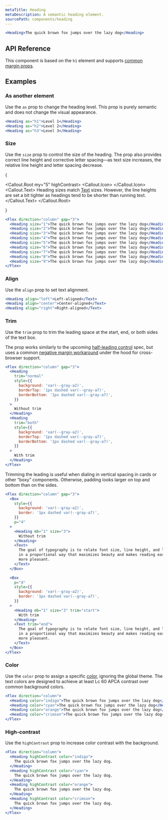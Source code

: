 ```yaml
---
metaTitle: Heading
metaDescription: A semantic heading element.
sourcePath: components/heading
---
```


```jsx live=true
<Heading>The quick brown fox jumps over the lazy dog</Heading>
```

## API Reference

This component is based on the `h1` element and supports [common margin props](/themes/docs/theme/layout#margin-props).

<ThemesPropsTable name="heading" />

## Examples

### As another element

Use the `as` prop to change the heading level. This prop is purely semantic and does not change the visual appearance.

```jsx live=true
<Heading as="h1">Level 1</Heading>
<Heading as="h2">Level 2</Heading>
<Heading as="h3">Level 3</Heading>
```

### Size

Use the `size` prop to control the size of the heading. The prop also provides correct line height and corrective letter spacing—as text size increases, the relative line height and letter spacing decrease.

{

<Callout.Root my="5" highContrast>
  <Callout.Icon>
    <InfoCircledIcon />
  </Callout.Icon>
  <Callout.Text>
    Heading sizes match <a href="/themes/components/text">Text</a> sizes.
    However, the line heights are set a bit tighter as headings tend to be
    shorter than running text.
  </Callout.Text>
</Callout.Root>

}

```jsx live=true scroll=true
<Flex direction="column" gap="3">
  <Heading size="1">The quick brown fox jumps over the lazy dog</Heading>
  <Heading size="2">The quick brown fox jumps over the lazy dog</Heading>
  <Heading size="3">The quick brown fox jumps over the lazy dog</Heading>
  <Heading size="4">The quick brown fox jumps over the lazy dog</Heading>
  <Heading size="5">The quick brown fox jumps over the lazy dog</Heading>
  <Heading size="6">The quick brown fox jumps over the lazy dog</Heading>
  <Heading size="7">The quick brown fox jumps over the lazy dog</Heading>
  <Heading size="8">The quick brown fox jumps over the lazy dog</Heading>
  <Heading size="9">The quick brown fox jumps over the lazy dog</Heading>
</Flex>
```

### Align

Use the `align` prop to set text alignment.

```jsx live=true
<Heading align="left">Left-aligned</Text>
<Heading align="center">Center-aligned</Text>
<Heading align="right">Right-aligned</Text>
```

### Trim

Use the `trim` prop to trim the leading space at the start, end, or both sides of the text box.

The prop works similarly to the upcoming [half-leading control](https://www.w3.org/TR/css-inline-3/#leading-trim) spec, but uses a common [negative margin workaround](https://seek-oss.github.io/capsize/) under the hood for cross-browser support.

```jsx live=true
<Flex direction="column" gap="3">
  <Heading
    trim="normal"
    style={{
      background: 'var(--gray-a2)',
      borderTop: '1px dashed var(--gray-a7)',
      borderBottom: '1px dashed var(--gray-a7)',
    }}
  >
    Without trim
  </Heading>
  <Heading
    trim="both"
    style={{
      background: 'var(--gray-a2)',
      borderTop: '1px dashed var(--gray-a7)',
      borderBottom: '1px dashed var(--gray-a7)',
    }}
  >
    With trim
  </Heading>
</Flex>
```

Trimming the leading is useful when dialing in vertical spacing in cards or other “boxy” components. Otherwise, padding looks larger on top and bottom than on the sides.

```jsx live=true
<Flex direction="column" gap="3">
  <Box
    style={{
      background: 'var(--gray-a2)',
      border: '1px dashed var(--gray-a7)',
    }}
    p="4"
  >
    <Heading mb="1" size="3">
      Without trim
    </Heading>
    <Text>
      The goal of typography is to relate font size, line height, and line width
      in a proportional way that maximizes beauty and makes reading easier and
      more pleasant.
    </Text>
  </Box>

  <Box
    p="4"
    style={{
      background: 'var(--gray-a2)',
      border: '1px dashed var(--gray-a7)',
    }}
  >
    <Heading mb="1" size="3" trim="start">
      With trim
    </Heading>
    <Text trim="end">
      The goal of typography is to relate font size, line height, and line width
      in a proportional way that maximizes beauty and makes reading easier and
      more pleasant.
    </Text>
  </Box>
</Flex>
```

### Color

Use the `color` prop to assign a specific [color](/themes/docs/theme/color), ignoring the global theme. The text colors are designed to achieve at least Lc 60 APCA contrast over common background colors.

```jsx live=true scroll=true
<Flex direction="column">
  <Heading color="indigo">The quick brown fox jumps over the lazy dog</Heading>
  <Heading color="cyan">The quick brown fox jumps over the lazy dog</Heading>
  <Heading color="orange">The quick brown fox jumps over the lazy dog</Heading>
  <Heading color="crimson">The quick brown fox jumps over the lazy dog</Heading>
</Flex>
```

### High-contrast

Use the `highContrast` prop to increase color contrast with the background.

```jsx live="true"
<Flex direction="column">
  <Heading highContrast color="indigo">
    The quick brown fox jumps over the lazy dog.
  </Heading>
  <Heading highContrast color="cyan">
    The quick brown fox jumps over the lazy dog.
  </Heading>
  <Heading highContrast color="orange">
    The quick brown fox jumps over the lazy dog.
  </Heading>
  <Heading highContrast color="crimson">
    The quick brown fox jumps over the lazy dog.
  </Heading>
</Flex>
```
